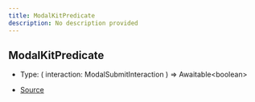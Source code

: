 ```yaml
---
title: ModalKitPredicate
description: No description provided
---
```


## ModalKitPredicate

- Type: (
  interaction: ModalSubmitInteraction
) => Awaitable\<boolean>

- [Source](https://github.com/underctrl-io/commandkit/blob/98b939d6fdf8beaae597b4dc0351a139da52ee8d/packages/commandkit/src/components/v1/modal/ModalKit.ts#L17)